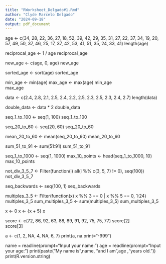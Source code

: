 ```yaml
---
title: "RWorksheet_Delgado#1.Rmd"
author: "Clyde Marcelo Delgado"
date: "2024-09-18"
output: pdf_document
---
```

age <- c(34, 28, 22, 36, 27, 18, 52, 39, 42, 29, 35, 31, 27, 22, 37, 34, 19, 20, 57, 49, 50, 37, 46, 25, 17, 37, 42, 53, 41, 51, 35, 24, 33, 41)
length(age)  

reciprocal_age <- 1 / age
reciprocal_age  

new_age <- c(age, 0, age)
new_age 

sorted_age <- sort(age)
sorted_age 

min_age <- min(age)
max_age <- max(age)
min_age  
max_age 

data <- c(2.4, 2.8, 2.1, 2.5, 2.4, 2.2, 2.5, 2.3, 2.5, 2.3, 2.4, 2.7)
length(data)  

double_data <- data * 2
double_data 

seq_1_to_100 <- seq(1, 100)
seq_1_to_100 

seq_20_to_60 <- seq(20, 60)
seq_20_to_60  


mean_20_to_60 <- mean(seq_20_to_60)
mean_20_to_60  

sum_51_to_91 <- sum(51:91)
sum_51_to_91  


seq_1_to_1000 <- seq(1, 1000)
max_10_points <- head(seq_1_to_1000, 10)
max_10_points 

not_div_3_5_7 <- Filter(function(i) all(i %% c(3, 5, 7) != 0), seq(100))
not_div_3_5_7  

seq_backwards <- seq(100, 1)
seq_backwards  

multiples_3_5 <- Filter(function(x) x %% 3 == 0 | x %% 5 == 0, 1:24)
multiples_3_5 
sum_multiples_3_5 <- sum(multiples_3_5)
sum_multiples_3_5  

x <- 0
x <- {x + 5}
x  

score <- c(72, 86, 92, 63, 88, 89, 91, 92, 75, 75, 77)
score[2]  
score[3]  

a <- c(1, 2, NA, 4, NA, 6, 7)
print(a, na.print="-999")  

name = readline(prompt="Input your name: ")
age = readline(prompt="Input your age: ")
print(paste("My name is",name, "and I am",age ,"years old."))
print(R.version.string)